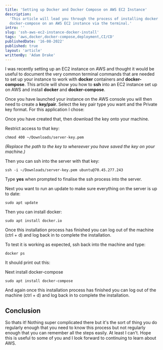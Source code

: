 ```yaml
---
title: 'Setting up Docker and Docker Compose on AWS EC2 Instance'
description:
  'This article will lead you through the process of installing docker and
  docker-compose on an AWS EC2 instance via the terminal.'
intro: ''
slug: 'ssh-aws-ec2-instance-docker-install'
tags: 'aws,docker,docker-compose,deployment,CI/CD'
publishedDate: '16-08-2022'
published: true
layout: 'article'
writtenBy: 'Adam Drake'
---
```


I was recently setting up an EC2 instance on AWS and thought it would be useful
to document the very common terminal commands that are needed to set up your
instance to work with **docker** containers and **docker-compose**. This article
will show you how to **ssh** into an EC2 instance set up on AWS and install
**docker** and **docker-compose**.

Once you have launched your instance on the AWS console you will then need to
create a **key/pair**. Select the key pair type you want and the Private key
format. For this application I chose:

<ImageComponent
  src="key-pair-aws-instance-ec2.png"
  altText="Screenshot of key pair creation on EC2 instance of AWS"
  height={540}
  width={960}
/>

Once you have created that, then download the key onto your machine.

Restrict access to that key:

```
chmod 400 ~/Downloads/server-key.pem
```

_(Replace the path to the key to whereever you have saved the key on your
machine.)_

Then you can ssh into the server with that key:

```
ssh -i ~/Downloads/server-key.pem ubuntu@70.45.277.243
```

Type **yes** when prompted to finalise the ssh process into the server.

Next you want to run an update to make sure everything on the server is up to
date:

```
sudo apt update
```

Then you can install docker:

```
sudo apt install docker.io
```

Once this installation process has finished you can log out of the machine
(ctrl + d) and log back in to complete the installation.

To test it is working as expected, ssh back into the machine and type:

```
docker ps
```

It should print out this:

<ImageComponent
  src="docker-ps-command.png"
  altText="Screenshot of docker-ps command"
  height={80}
  width={728}
/>

Next install docker-compose

```
sudo apt install docker-compose
```

And again once this installation process has finished you can log out of the
machine (ctrl + d) and log back in to complete the installation.

## Conclusion

So thats it! Nothing super complicated there but it's the sort of thing you do
regularly enough that you need to know this process but not regularly enough
that you can remember all the steps easily. At least I can't. Hope this is
useful to some of you and I look forward to continuing to learn about AWS.
